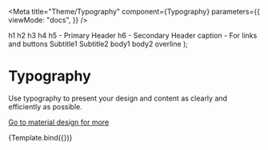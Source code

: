 
<Meta
  title="Theme/Typography"
  component={Typography}
  parameters={{
    viewMode: "docs",
  }}
/>

  <Box>
    <Typography variant="h1">h1</Typography>
    <Typography variant="h2">h2</Typography>
    <Typography variant="h3">h3</Typography>
    <Typography variant="h4">h4</Typography>
    <Typography variant="h5">h5 - Primary Header</Typography>
    <Typography variant="h6">h6 - Secondary Header</Typography>
    <Typography variant="caption">caption - For links and buttons</Typography>
    <Typography variant="subtitle1">Subtitle1</Typography>
    <Typography variant="subtitle2">Subtitle2</Typography>
    <Typography variant="body1">body1</Typography>
    <Typography variant="body2">body2</Typography>
    <Typography variant="overline">overline</Typography>
  </Box>
);

# Typography

Use typography to present your design and content as clearly and efficiently as possible.

[Go to material design for more](https://material.io/design/typography/the-type-system.html)

<Canvas>
  <Story name="Typography" args={{}}>
    {Template.bind({})}
  </Story>
</Canvas>
